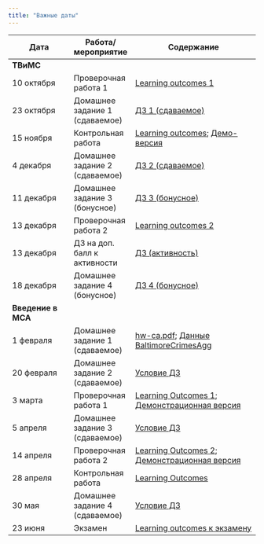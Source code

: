 ```yaml
---
title: "Важные даты"
---
```

 

Дата | Работа/мероприятие  |      Содержание
--------------------------- | ----------------- | --------------------------------------------------------
**ТВиМС** | |
10 октября | Проверочная работа 1 | <a href="tvims2_LO1.pdf" title=>Learning outcomes 1</a> 
23 октября | Домашнее задание 1 (сдаваемое) | <a href="tvims2_hw.pdf" title=>ДЗ 1 (сдаваемое)</a> 
15 ноября | Контрольная работа | <a href="tvims2_midterm_LO_2022.pdf" title=>Learning outcomes</a>; <a href="tvims2_demo_midterm_2022.pdf" title=>Демо-версия</a> 
4 декабря | Домашнее задание 2 (сдаваемое) | <a href="tvims2_hw2.pdf" title=>ДЗ 2 (сдаваемое)</a>
11 декабря | Домашнее задание 3 (бонусное) | <a href="tvims2_bonus1_2022.pdf" title=>ДЗ 3 (бонусное)</a>
13 декабря | Проверочная работа 2 | <a href="tvims2_LO2.pdf" title=>Learning outcomes 2</a>
13 декабря | ДЗ на доп. балл к активности | <a href="tvims2_hw_bonus.pdf" title=>ДЗ (активность) </a>
18 декабря | Домашнее задание 4 (бонусное) | <a href="tvims2_bonus2_2022.pdf" title=>ДЗ 4 (бонусное)</a>
**Введение в МСА** | |
1 февраля | Домашнее задание 1 (сдаваемое) | <a href="hw-ca.pdf" title=>hw-ca.pdf</a>; <a href="https://disk.yandex.ru/d/kB2TYnHgrSrfmQ" title=>Данные BaltimoreCrimesAgg</a>
20 февраля | Домашнее задание 2 (сдаваемое) | <a href="tvims3_reg_hw2_2023.pdf" title=>Условие ДЗ</a>
3 марта | Проверочная работа 1 | <a href="tvims3_reg_LO1.pdf" title=>Learning Outcomes 1</a>; <a href="tvims3_reg_test1_demo.pdf" title=>Демонстрационная версия</a>
5 апреля | Домашнее задание 3 (сдаваемое) | <a href="tvims3_reg_hw_3.pdf" title=>Условие ДЗ</a>
14 апреля | Проверочная работа 2 | <a href="tvims3_reg_LO2.pdf" title=>Learning Outcomes 2</a>; <a href="tvims3_demo_test2.pdf" title=>Демонстрационная версия</a>
28 апреля | Контрольная работа | <a href="tvims3_midterm_LO.pdf" title=>Learning Outcomes</a>
30 мая | Домашнее задание 4 (сдаваемое) | <a href="tvims3_hw_18_05.pdf" title=>Условие ДЗ</a>
23 июня | Экзамен | <a href="tvims3_exam_LO.pdf" title=>Learning outcomes к экзамену</a>
